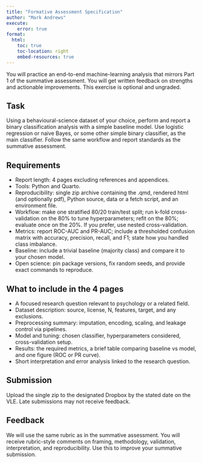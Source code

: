 ```yaml
---
title: "Formative Assessment Specification"
author: "Mark Andrews"
execute:
    error: true
format:
  html:
    toc: true
    toc-location: right
    embed-resources: true
---
```


You will practice an end-to-end machine-learning analysis that mirrors Part 1 of the summative assessment.
You will get written feedback on strengths and actionable improvements.
This exercise is optional and ungraded.

## Task

Using a behavioural-science dataset of your choice, perform and report a binary classification analysis with a simple baseline model.
Use logistic regression or naive Bayes, or some other simple binary classifier, as the main classifier.
Follow the same workflow and report standards as the summative assessment.

## Requirements

* Report length: 4 pages excluding references and appendices.
* Tools: Python and Quarto.
* Reproducibility: single zip archive containing the .qmd, rendered html (and optionally pdf), Python source, data or a fetch script, and an environment file.
* Workflow: make one stratified 80/20 train/test split; run k-fold cross-validation on the 80% to tune hyperparameters; refit on the 80%; evaluate once on the 20%. If you prefer, use nested cross-validation.
* Metrics: report ROC-AUC and PR-AUC; include a thresholded confusion matrix with accuracy, precision, recall, and F1; state how you handled class imbalance.
* Baseline: include a trivial baseline (majority class) and compare it to your chosen model.
* Open science: pin package versions, fix random seeds, and provide exact commands to reproduce.

## What to include in the 4 pages

* A focused research question relevant to psychology or a related field.
* Dataset description: source, license, N, features, target, and any exclusions.
* Preprocessing summary: imputation, encoding, scaling, and leakage control via pipelines.
* Model and tuning: chosen classifier, hyperparameters considered, cross-validation setup.
* Results: the required metrics, a brief table comparing baseline vs model, and one figure (ROC or PR curve).
* Short interpretation and error analysis linked to the research question.

## Submission

Upload the single zip to the designated Dropbox by the stated date on the VLE.
Late submissions may not receive feedback.

## Feedback

We will use the same rubric as in the summative assessment. 
You will receive rubric-style comments on framing, methodology, validation, interpretation, and reproducibility.
Use this to improve your summative submission.
